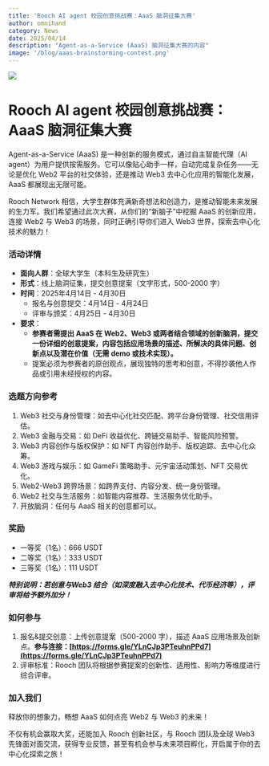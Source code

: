 ```yaml
---
title: 'Rooch AI agent 校园创意挑战赛：AaaS 脑洞征集大赛'
author: omnihand
category: News
date: 2025/04/14
description: "Agent-as-a-Service (AaaS) 脑洞征集大赛的内容"
image: '/blog/aaas-brainstorming-contest.png'
---
```



<PostHeader />

![](/blog/aaas-brainstorming-contest.png)

# Rooch AI agent 校园创意挑战赛：AaaS 脑洞征集大赛

Agent-as-a-Service (AaaS) 是一种创新的服务模式，通过自主智能代理（AI agent）为用户提供按需服务。它可以像贴心助手一样，自动完成复杂任务——无论是优化 Web2 平台的社交体验，还是推动 Web3 去中心化应用的智能化发展，AaaS 都展现出无限可能。

Rooch Network 相信，大学生群体充满新奇想法和创造力，是推动智能未来发展的生力军。我们希望通过此次大赛，从你们的“新脑子”中挖掘 AaaS 的创新应用，连接 Web2 与 Web3 的场景，同时正确引导你们进入 Web3 世界，探索去中心化技术的魅力！

### 活动详情

- **面向人群**：全球大学生（本科生及研究生）
- **形式**：线上脑洞征集，提交创意提案（文字形式，500-2000 字）
- **时间**：2025年4月14日 - 4月30日
    - 报名与创意提交：4月14日 - 4月24日
    - 评审与颁奖：4月25日 - 4月30日
- **要求**：
    - **参赛者需提出 AaaS 在 Web2、Web3 或两者结合领域的创新脑洞，提交一份详细的创意提案，内容包括应用场景的描述、所解决的具体问题、创新点以及潜在价值（无需 demo 或技术实现）。**
    - 提案必须为参赛者的原创观点，展现独特的思考和创意，不得抄袭他人作品或引用未经授权的内容。

### 选题方向参考

1. Web3 社交与身份管理：如去中心化社交匹配、跨平台身份管理、社交信用评估。
2. Web3 金融与交易：如 DeFi 收益优化、跨链交易助手、智能风险预警。
3. Web3 内容创作与版权保护：如 NFT 内容创作助手、版权追踪、去中心化众筹。
4. Web3 游戏与娱乐：如 GameFi 策略助手、元宇宙活动策划、NFT 交易优化。
5. Web2-Web3 跨界场景：如跨界支付、内容分发、统一身份管理。
6. Web2 社交与生活服务：如智能内容推荐、生活服务优化助手。
7. 开放脑洞：任何与 AaaS 相关的创意都可以。

### 奖励

- 一等奖（1名）：666 USDT
- 二等奖（1名）：333 USDT
- 三等奖（1名）：111 USDT

***特别说明：若创意与Web3 结合（如深度融入去中心化技术、代币经济等），评审将给予额外加分！***

### 如何参与

1. 报名&提交创意：上传创意提案（500-2000 字），描述 AaaS 应用场景及创新点。**参与连接：[https://forms.gle/YLnCJp3PTeuhnPPd7](https://forms.gle/YLnCJp3PTeuhnPPd7)**
2. 评审标准：Rooch 团队将根据参赛提案的创新性、适用性、影响力等维度进行综合评审。

### 加入我们

释放你的想象力，畅想 AaaS 如何点亮 Web2 与 Web3 的未来！

不仅有机会赢取大奖，还能加入 Rooch 创新社区，与 Rooch 团队及全球 Web3 先锋面对面交流，获得专业反馈，甚至有机会参与未来项目孵化，开启属于你的去中心化探索之旅！
